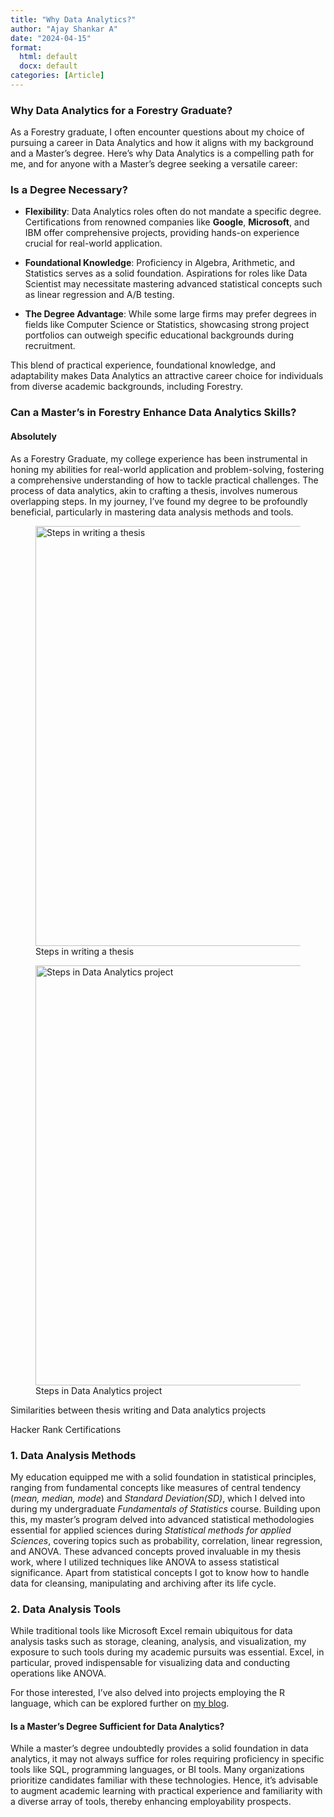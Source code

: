 ```yaml
---
title: "Why Data Analytics?"
author: "Ajay Shankar A"
date: "2024-04-15"
format: 
  html: default
  docx: default
categories: [Article]
---
```



### Why Data Analytics for a Forestry Graduate?

As a Forestry graduate, I often encounter questions about my choice of pursuing a career in Data Analytics and how it aligns with my background and a Master's degree. Here's why Data Analytics is a compelling path for me, and for anyone with a Master's degree seeking a versatile career:

### Is a Degree Necessary?

-   **Flexibility**: Data Analytics roles often do not mandate a specific degree. Certifications from renowned companies like **Google**, **Microsoft**, and IBM offer comprehensive projects, providing hands-on experience crucial for real-world application.

-   **Foundational Knowledge**: Proficiency in Algebra, Arithmetic, and Statistics serves as a solid foundation. Aspirations for roles like Data Scientist may necessitate mastering advanced statistical concepts such as linear regression and A/B testing.

-   **The Degree Advantage**: While some large firms may prefer degrees in fields like Computer Science or Statistics, showcasing strong project portfolios can outweigh specific educational backgrounds during recruitment.

This blend of practical experience, foundational knowledge, and adaptability makes Data Analytics an attractive career choice for individuals from diverse academic backgrounds, including Forestry.

### Can a Master's in Forestry Enhance Data Analytics Skills?

#### **Absolutely**

As a Forestry Graduate, my college experience has been instrumental in honing my abilities for real-world application and problem-solving, fostering a comprehensive understanding of how to tackle practical challenges. The process of data analytics, akin to crafting a thesis, involves numerous overlapping steps. In my journey, I've found my degree to be profoundly beneficial, particularly in mastering data analysis methods and tools.

::: {#fig-overlapping_steps layout-ncol="1"}
![Steps in writing a thesis](forestry_steps.png){width="7in"}

![Steps in Data Analytics project](data_analytics.png){width="7in"}

Similarities between thesis writing and Data analytics projects

Hacker Rank Certifications
:::

### 1. Data Analysis Methods

My education equipped me with a solid foundation in statistical principles, ranging from fundamental concepts like measures of central tendency (*mean, median, mode*) and *Standard Deviation(SD)*, which I delved into during my undergraduate *Fundamentals of Statistics* course. Building upon this, my master's program delved into advanced statistical methodologies essential for applied sciences during *Statistical methods for applied Sciences*, covering topics such as probability, correlation, linear regression, and ANOVA. These advanced concepts proved invaluable in my thesis work, where I utilized techniques like ANOVA to assess statistical significance. Apart from statistical concepts I got to know how to handle data for cleansing, manipulating and archiving after its life cycle.

### 2. Data Analysis Tools

While traditional tools like Microsoft Excel remain ubiquitous for data analysis tasks such as storage, cleaning, analysis, and visualization, my exposure to such tools during my academic pursuits was essential. Excel, in particular, proved indispensable for visualizing data and conducting operations like ANOVA.

For those interested, I've also delved into projects employing the R language, which can be explored further on [my blog](https://ajay333a.quarto.pub/ajay333a/).

#### Is a Master's Degree Sufficient for Data Analytics?

While a master's degree undoubtedly provides a solid foundation in data analytics, it may not always suffice for roles requiring proficiency in specific tools like SQL, programming languages, or BI tools. Many organizations prioritize candidates familiar with these technologies. Hence, it's advisable to augment academic learning with practical experience and familiarity with a diverse array of tools, thereby enhancing employability prospects.
